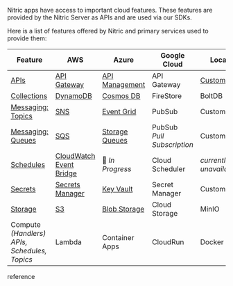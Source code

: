 Nitric apps have access to important cloud features. These features are provided by the Nitric Server as APIs and are used via our SDKs.

Here is a list of features offered by Nitric and primary services used to provide them:

| **Feature**                                        | **AWS**                                              | **Azure**                                  | **Google Cloud**               | **Local**                                               |
| -------------------------------------------------- | ---------------------------------------------------- | ------------------------------------------ | ------------------------------ | ------------------------------------------------------- |
| [APIs](./reference/api/api)                        | [API Gateway](./reference/aws/apis)                  | [API Management](./reference/azure/apis)   | API Gateway                    | [Custom](https://github.com/nitrictech/dev-api-gateway) |
| [Collections](./reference/collection/collection)   | [DynamoDB](./reference/aws/collections)              | [Cosmos DB](./reference/azure/collections) | FireStore                      | BoltDB                                                  |
| [Messaging: Topics](./reference/topic/topic)       | [SNS](./reference/aws/topics)                        | [Event Grid](./reference/azure/topics)     | PubSub                         | Custom                                                  |
| [Messaging: Queues](./reference/queues/queue)      | [SQS](./reference/aws/queues)                        | [Storage Queues](./reference/azure/queues) | PubSub<br/>_Pull Subscription_ | Custom                                                  |
| [Schedules](.reference/schedule/schedule)          | [CloudWatch Event Bridge](./reference/aws/schedules) | 🚧 _In Progress_                           | Cloud Scheduler                | _currently unavailable_                                 |
| [Secrets](./reference/secrets/secret)              | [Secrets Manager](./reference/aws/secrets)           | [Key Vault](./reference/azure/secrets)     | Secret Manager                 | Custom                                                  |
| [Storage](./reference/storage/bucket)              | [S3](./reference/aws/storage)                        | [Blob Storage](./reference/azure/storage)  | Cloud Storage                  | MinIO                                                   |
| Compute _(Handlers)_<br/>_APIs, Schedules, Topics_ | Lambda                                               | Container Apps                             | CloudRun                       | Docker                                                  |

reference
